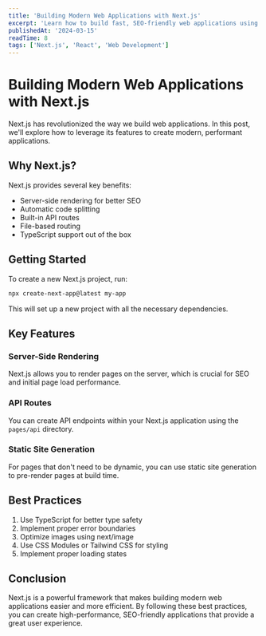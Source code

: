 ```yaml
---
title: 'Building Modern Web Applications with Next.js'
excerpt: 'Learn how to build fast, SEO-friendly web applications using Next.js and React.'
publishedAt: '2024-03-15'
readTime: 8
tags: ['Next.js', 'React', 'Web Development']
---
```


# Building Modern Web Applications with Next.js

Next.js has revolutionized the way we build web applications. In this post, we'll explore how to leverage its features to create modern, performant applications.

## Why Next.js?

Next.js provides several key benefits:
- Server-side rendering for better SEO
- Automatic code splitting
- Built-in API routes
- File-based routing
- TypeScript support out of the box

## Getting Started

To create a new Next.js project, run:

```bash
npx create-next-app@latest my-app
```

This will set up a new project with all the necessary dependencies.

## Key Features

### Server-Side Rendering

Next.js allows you to render pages on the server, which is crucial for SEO and initial page load performance.

### API Routes

You can create API endpoints within your Next.js application using the `pages/api` directory.

### Static Site Generation

For pages that don't need to be dynamic, you can use static site generation to pre-render pages at build time.

## Best Practices

1. Use TypeScript for better type safety
2. Implement proper error boundaries
3. Optimize images using next/image
4. Use CSS Modules or Tailwind CSS for styling
5. Implement proper loading states

## Conclusion

Next.js is a powerful framework that makes building modern web applications easier and more efficient. By following these best practices, you can create high-performance, SEO-friendly applications that provide a great user experience. 